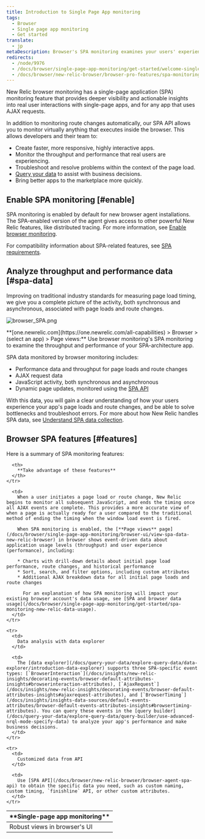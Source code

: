 ```yaml
---
title: Introduction to Single Page App monitoring
tags:
  - Browser
  - Single page app monitoring
  - Get started
translate:
  - jp
metaDescription: Browser's SPA monitoring examines your users' experience with the front-end logic for single-page apps or any apps that pull content dynamically.
redirects:
  - /node/9976
  - /docs/browser/single-page-app-monitoring/get-started/welcome-single-page-app-monitoring
  - /docs/browser/new-relic-browser/browser-pro-features/spa-monitoring
---
```



New Relic browser monitoring has a single-page application (SPA) monitoring feature that provides deeper visibility and actionable insights into real user interactions with single-page apps, and for any app that uses AJAX requests.

In addition to monitoring route changes automatically, our SPA API allows you to monitor virtually anything that executes inside the browser. This allows developers and their team to:

* Create faster, more responsive, highly interactive apps.
* Monitor the throughput and performance that real users are experiencing.
* Troubleshoot and resolve problems within the context of the page load.
* [Query your data](/docs/using-new-relic/data/understand-data/query-new-relic-data) to assist with business decisions.
* Bring better apps to the marketplace more quickly.

## Enable SPA monitoring [#enable]

SPA monitoring is enabled by default for new browser agent installations. The SPA-enabled version of the agent gives access to other powerful New Relic features, like distributed tracing. For more information, see [Enable browser monitoring](/docs/browser/new-relic-browser/installation/update-browser-agent/#agent-types).

For compatibility information about SPA-related features, see [SPA requirements](/docs/browser/single-page-app-monitoring/get-started/spa-compatibility-requirements/).

## Analyze throughput and performance data [#spa-data]

Improving on traditional industry standards for measuring page load timing, we give you a complete picture of the activity, both synchronous and asynchronous, associated with page loads and route changes.

<img
  title="browser_SPA.png"
  alt="browser_SPA.png"
  src={browserSpaPageview}
/>

<figcaption>
  **[one.newrelic.com](https://one.newrelic.com/all-capabilities) > Browser > (select an app) > Page views:** Use browser monitoring's SPA monitoring to examine the throughput and performance of your SPA-architecture app.
</figcaption>

SPA data monitored by browser monitoring includes:

* Performance data and throughput for page loads and route changes
* AJAX request data
* JavaScript activity, both synchronous and asynchronous
* Dynamic page updates, monitored using the [SPA API](/docs/browser/new-relic-browser/browser-agent-spa-api)

With this data, you will gain a clear understanding of how your users experience your app's page loads and route changes, and be able to solve bottlenecks and troubleshoot errors. For more about how New Relic handles SPA data, see [Understand SPA data collection](/docs/browser/single-page-app-monitoring/use-spa-data/understand-spa-data-collection).

## Browser SPA features [#features]

Here is a summary of SPA monitoring features:

<table>
  <thead>
    <tr>
      <th style={{ width: "200px" }}>
        **Single-page app monitoring**
      </th>

      <th>
        **Take advantage of these features**
      </th>
    </tr>
  </thead>

  <tbody>
    <tr>
      <td>
        Robust views in browser's UI
      </td>

      <td>
        When a user initiates a page load or route change, New Relic begins to monitor all subsequent JavaScript, and ends the timing once all AJAX events are complete. This provides a more accurate view of when a page is actually ready for a user compared to the traditional method of ending the timing when the window load event is fired.

        When SPA monitoring is enabled, the [**Page views** page](/docs/browser/single-page-app-monitoring/browser-ui/view-spa-data-new-relic-browser) in browser shows event-driven data about application usage levels (throughput) and user experience (performance), including:

        * Charts with drill-down details about initial page load performance, route changes, and historical performance
        * Sort, search, and filter options, including custom attributes
        * Additional AJAX breakdown data for all initial page loads and route changes

          For an explanation of how SPA monitoring will impact your existing browser account's data usage, see [SPA and browser data usage](/docs/browser/single-page-app-monitoring/get-started/spa-monitoring-new-relic-data-usage).
      </td>
    </tr>

    <tr>
      <td>
        Data analysis with data explorer
      </td>

      <td>
        The [data explorer](/docs/query-your-data/explore-query-data/data-explorer/introduction-data-explorer) supports three SPA-specific event types: [`BrowserInteraction`](/docs/insights/new-relic-insights/decorating-events/browser-default-attributes-insights#browserinteraction-attributes), [`AjaxRequest`](/docs/insights/new-relic-insights/decorating-events/browser-default-attributes-insights#ajaxrequest-attributes), and [`BrowserTiming`](/docs/insights/insights-data-sources/default-events-attributes/browser-default-events-attributes-insights#browsertiming-attributes). You can query these events in the [query builder](/docs/query-your-data/explore-query-data/query-builder/use-advanced-nrql-mode-specify-data) to analyze your app's performance and make business decisions.
      </td>
    </tr>

    <tr>
      <td>
        Customized data from API
      </td>

      <td>
        Use [SPA API](/docs/browser/new-relic-browser/browser-agent-spa-api) to obtain the specific data you need, such as custom naming, custom timing, `finishline` API, or other custom attributes.
      </td>
    </tr>
  </tbody>
</table>
